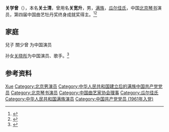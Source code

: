 '''关学曾'''（{{bd|1922年|8月1日|2006年|9月27日|}}），本名'''关士清'''，曾用名'''关宽升'''，男，[[满族|满族]]，[[瓜尔佳氏|瓜尔佳氏]]，中国[[北京琴书|北京琴书]]演员，第四届中国曲艺牡丹奖终身成就奖得主。<ref>{{Cite book|title=中国当代文化艺术名人大辞典|author=刘波主编|publisher=国际文化出版公司|year=1993|isbn=9787800493898|location=北京|pages=}}</ref><ref>{{Cite book|title=满族大辞典|author=孙文良主编; 刘万泉, 李治亭副主编|publisher=辽宁大学出版社|year=1990|isbn=|location=沈阳|pages=}}</ref>

== 家庭 ==
兒子 關少曾 为中国演员

孙女[[关晓彤|关晓彤]]为中国演员、歌手。<ref>{{cite news |title=“老演员”关晓彤：小时候对爷爷有严重依赖感|url=http://www.xinhuanet.com/ent/2017-03/16/c_1120634328.htm|accessdate=2021-02-17 |work=北京晚报}}</ref>

== 参考资料 ==
{{reflist}}

{{Navboxes
| title  = 关学曾在[[中国曲艺家协会|中国曲艺家协会]]的职务
| list1  =
{{中国曲艺家协会第二届理事会}}
}}

{{Authority control}}
{{DEFAULTSORT:Guan关}}
[[Category:关姓|Xue]]
[[Category:北京男演员|Category:北京男演员]]
[[Category:中华人民共和国建立后的满族中国共产党党员|Category:中华人民共和国建立后的满族中国共产党党员]]
[[Category:北京琴书演员|Category:北京琴书演员]]
[[Category:中国曲艺家协会理事|Category:中国曲艺家协会理事]]
[[Category:瓜尔佳氏|Category:瓜尔佳氏]]
[[Category:中华人民共和国满族演员|Category:中华人民共和国满族演员]]
[[Category:中国共产党党员_(1961年入党)|Category:中国共产党党员 (1961年入党)]]

{{中国人物小作品}}